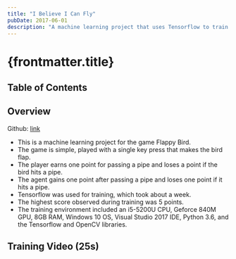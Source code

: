 ```yaml
---
title: "I Believe I Can Fly"
pubDate: 2017-06-01
description: "A machine learning project that uses Tensorflow to train an agent to play Flappy Bird, achieving a top score of 5 points after approximately one week of training."
---
```



# {frontmatter.title}

## Table of Contents

## Overview

Github: [link](https://github.com/harryplusplus/DeepReinforceLearning_FlappyBird)

- This is a machine learning project for the game Flappy Bird.
- The game is simple, played with a single key press that makes the bird flap.
- The player earns one point for passing a pipe and loses a point if the bird hits a pipe.
- The agent gains one point after passing a pipe and loses one point if it hits a pipe.
- Tensorflow was used for training, which took about a week.
- The highest score observed during training was 5 points.
- The training environment included an i5-5200U CPU, Geforce 840M GPU, 8GB RAM, Windows 10 OS, Visual Studio 2017 IDE, Python 3.6, and the Tensorflow and OpenCV libraries.

## Training Video (25s)

<YouTubeEmbed videoId="jdzVI9Zmr5A" />
